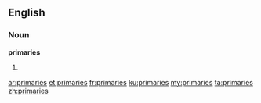 ==English==

===Noun===
'''primaries'''

# {{plural of|[[primary]]}}

[[ar:primaries]]
[[et:primaries]]
[[fr:primaries]]
[[ku:primaries]]
[[my:primaries]]
[[ta:primaries]]
[[zh:primaries]]